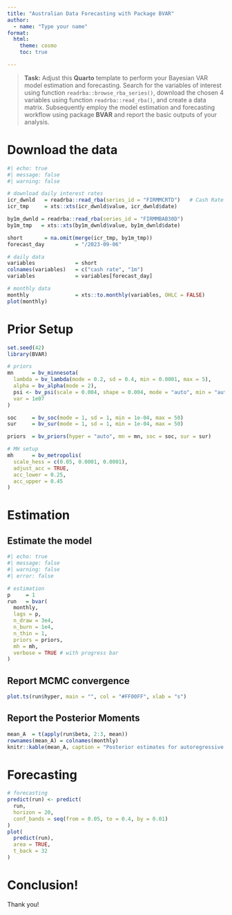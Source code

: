 ```yaml
---
title: "Australian Data Forecasting with Package BVAR"
author: 
  - name: "Type your name"
format:
  html:
    theme: cosmo
    toc: true

---
```


> **Task:** Adjust this **Quarto** template to perform your Bayesian VAR model estimation and forecasting. Search for the variables of interest using function `readrba::browse_rba_series()`, download the chosen 4 variables using function `readrba::read_rba()`, and create a data matrix. Subsequently employ the model estimation and forecasting workflow using package **BVAR** and report the basic outputs of your analysis.

# Download the data

```r
#| echo: true
#| message: false
#| warning: false

# download daily interest rates
icr_dwnld   = readrba::read_rba(series_id = "FIRMMCRTD")   # Cash Rate Target
icr_tmp     = xts::xts(icr_dwnld$value, icr_dwnld$date)

by1m_dwnld = readrba::read_rba(series_id = "FIRMMBAB30D")
by1m_tmp   = xts::xts(by1m_dwnld$value, by1m_dwnld$date)

short       = na.omit(merge(icr_tmp, by1m_tmp))
forecast_day          = "/2023-09-06"

# daily data
variables             = short
colnames(variables)   = c("cash rate", "1m")
variables             = variables[forecast_day]

# monthly data
monthly               = xts::to.monthly(variables, OHLC = FALSE)
plot(monthly)
```

# Prior Setup

```r
set.seed(42)
library(BVAR)

# priors
mn      = bv_minnesota(
  lambda = bv_lambda(mode = 0.2, sd = 0.4, min = 0.0001, max = 5),
  alpha = bv_alpha(mode = 2), 
  psi <- bv_psi(scale = 0.004, shape = 0.004, mode = "auto", min = "auto", max = "auto"),
  var = 1e07
)

soc     = bv_soc(mode = 1, sd = 1, min = 1e-04, max = 50)
sur     = bv_sur(mode = 1, sd = 1, min = 1e-04, max = 50)

priors  = bv_priors(hyper = "auto", mn = mn, soc = soc, sur = sur)

# MH setup
mh      = bv_metropolis(
  scale_hess = c(0.05, 0.0001, 0.0001),
  adjust_acc = TRUE, 
  acc_lower = 0.25, 
  acc_upper = 0.45
)
```

# Estimation

## Estimate the model

```r
#| echo: true
#| message: false
#| warning: false
#| error: false

# estimation
p     = 1
run   = bvar(
  monthly, 
  lags = p, 
  n_draw = 3e4,
  n_burn = 1e4,
  n_thin = 1,
  priors = priors, 
  mh = mh, 
  verbose = TRUE # with progress bar
)
```

## Report MCMC convergence

```r
plot.ts(run$hyper, main = "", col = "#FF00FF", xlab = "s")
```

## Report the Posterior Moments

```r
mean_A  = t(apply(run$beta, 2:3, mean))
rownames(mean_A) = colnames(monthly)
knitr::kable(mean_A, caption = "Posterior estimates for autoregressive parameters", digits = 3)
```

# Forecasting

```r
# forecasting 
predict(run) <- predict(
  run, 
  horizon = 20, 
  conf_bands = seq(from = 0.05, to = 0.4, by = 0.01)
)
plot(
  predict(run), 
  area = TRUE, 
  t_back = 32
)
```

# Conclusion!

Thank you!